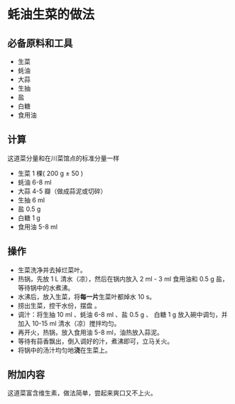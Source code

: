 
# 蚝油生菜的做法

## 必备原料和工具

- 生菜
- 蚝油
- 大蒜
- 生抽
- 盐
- 白糖
- 食用油

## 计算

这道菜分量和在川菜馆点的标准分量一样

- 生菜 1 棵( 200 g ± 50 )
- 蚝油 6-8 ml
- 大蒜 4-5 瓣（做成蒜泥或切碎）
- 生抽 6 ml
- 盐 0.5 g
- 白糖 1 g
- 食用油 5-8 ml

## 操作

- 生菜洗净并去掉烂菜叶。
- 热锅，先放 1 L 清水（凉），然后在锅内放入 2 ml - 3 ml 食用油和 0.5 g 盐，等待锅中的水煮沸。
- 水沸后，放入生菜，将**每一片**生菜叶都焯水 10 s。
- 捞出生菜，控干水份，摆盘 。
- 调汁：将生抽 10 ml 、蚝油 6-8 ml 、盐 0.5 g 、 白糖 1 g 放入碗中调匀，并加入 10-15 ml 清水（凉）搅拌均匀。
- 再开火，热锅，放入食用油 5-8 ml，油热放入蒜泥。
- 等待有蒜香飘出，倒入调好的汁，煮沸即可，立马关火。
- 将锅中的汤汁均匀地**浇**在生菜上。

## 附加内容

这道菜富含维生素，做法简单，尝起来爽口又不上火。


